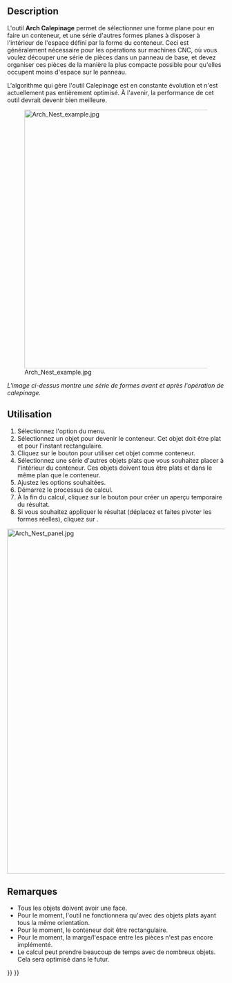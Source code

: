 <languages/>

{{Docnav/fr
|[[Arch_Panel_Sheet/fr|Feuille de panneaux]]
|[[Arch_Structure/fr|Structure]]
|[[BIM_Workbench/fr|Atelier BIM]]
|IconL=Arch_Panel_Sheet.svg
|IconR=Arch_Structure.svg
|IconC=Workbench_BIM.svg
}}

{{VeryImportantMessage|Cette commande fait partie de l'ensemble intégré de l'[[BIM_Workbench/fr|atelier BIM]] avec la V1.0<br>
Cette page a été mise à jour pour cette version.}}

{{GuiCommand/fr
|Name=Arch Nest
|Name/fr=Arch Calepinage
|MenuLocation=Utilitaires → Outils pour les panneaux → Calepiner
|Workbenches=[[BIM_Workbench/fr|BIM]]
|SeeAlso=[[Arch_Panel/fr|Arch Panneau]], [[Arch_Panel_Sheet/fr|Arch Feuille de panneaux]]
}}

==Description==

L'outil '''Arch Calepinage''' permet de sélectionner une forme plane pour en faire un conteneur, et une série d'autres formes planes à disposer à l'intérieur de l'espace défini par la forme du conteneur. Ceci est généralement nécessaire pour les opérations sur machines CNC, où vous voulez découper une série de pièces dans un panneau de base, et devez organiser ces pièces de la manière la plus compacte possible pour qu'elles occupent moins d'espace sur le panneau.

L'algorithme qui gère l'outil Calepinage est en constante évolution et n'est actuellement pas entièrement optimisé. À l'avenir, la performance de cet outil devrait devenir bien meilleure.

[[Image:Arch Nest example.jpg|600px]]

''L'image ci-dessus montre une série de formes avant et après l'opération de calepinage.''

<span id="Usage"></span>
==Utilisation==

# Sélectionnez l'option {{MenuCommand|Utilitaires → Outils pour les panneaux → [[Image:Arch_Nest.svg|16px]] Calepiner}} du menu.
# Sélectionnez un objet pour devenir le conteneur. Cet objet doit être plat et pour l'instant rectangulaire.
# Cliquez sur le bouton {{Button|Choisir la sélection}} pour utiliser cet objet comme conteneur.
# Sélectionnez une série d'autres objets plats que vous souhaitez placer à l'intérieur du conteneur. Ces objets doivent tous être plats et dans le même plan que le conteneur.
# Ajustez les options souhaitées.
# Démarrez le processus de calcul.
# À la fin du calcul, cliquez sur le bouton {{Button|Aperçu}} pour créer un aperçu temporaire du résultat.
# Si vous souhaitez appliquer le résultat (déplacez et faites pivoter les formes réelles), cliquez sur {{Button|OK}}.


[[Image:Arch Nest panel.jpg|800px]]
{{Caption|Panneau de tâches pour l'outil [[Arch_Nest/fr|Calepinage]]}}

<span id="Notes"></span>
==Remarques==

* Tous les objets doivent avoir une face.
* Pour le moment, l'outil ne fonctionnera qu'avec des objets plats ayant tous la même orientation.
* Pour le moment, le conteneur doit être rectangulaire.
* Pour le moment, la marge/l'espace entre les pièces n'est pas encore implémenté.
* Le calcul peut prendre beaucoup de temps avec de nombreux objets. Cela sera optimisé dans le futur.


{{Docnav/fr
|[[Arch_Panel_Sheet/fr|Feuille de panneaux]]
|[[Arch_Structure/fr|Structure]]
|[[BIM_Workbench/fr|Atelier BIM]]
|IconL=Arch_Panel_Sheet.svg
|IconR=Arch_Structure.svg
|IconC=Workbench_BIM.svg
}}

{{BIM_Tools_navi{{#translation:}}}}
{{Userdocnavi{{#translation:}}}}